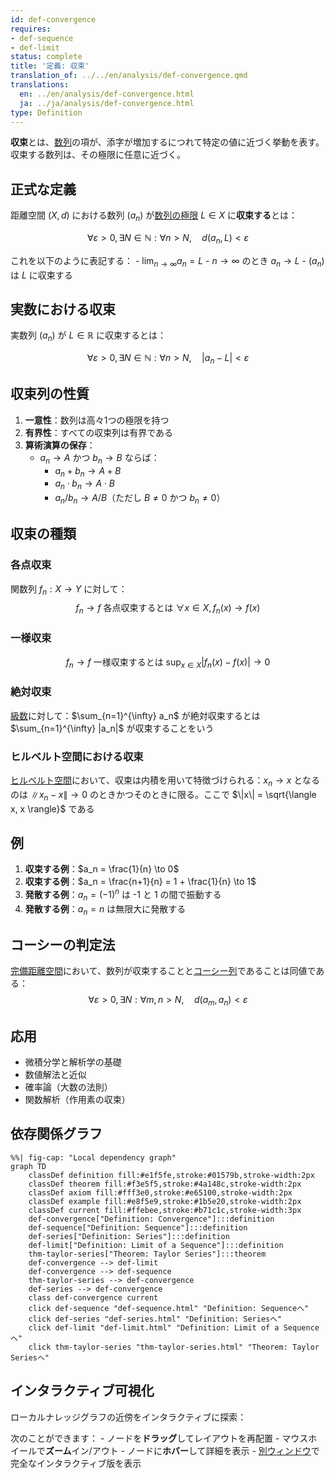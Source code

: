 ```yaml
---
id: def-convergence
requires:
- def-sequence
- def-limit
status: complete
title: '定義: 収束'
translation_of: ../../en/analysis/def-convergence.qmd
translations:
  en: ../en/analysis/def-convergence.html
  ja: ../ja/analysis/def-convergence.html
type: Definition
---
```


**収束**とは、[数列](def-sequence.qmd)の項が、添字が増加するにつれて特定の値に近づく挙動を表す。収束する数列は、その極限に任意に近づく。

## 正式な定義

距離空間 $(X, d)$ における数列 $(a_n)$ が[数列の極限](def-limit.qmd) $L \in X$ に**収束する**とは：

$$\forall \varepsilon > 0, \exists N \in \mathbb{N} : \forall n > N, \quad d(a_n, L) < \varepsilon$$

これを以下のように表記する：
- $\lim_{n \to \infty} a_n = L$
- $n \to \infty$ のとき $a_n \to L$
- $(a_n)$ は $L$ に収束する

## 実数における収束

実数列 $(a_n)$ が $L \in \mathbb{R}$ に収束するとは：

$$\forall \varepsilon > 0, \exists N \in \mathbb{N} : \forall n > N, \quad |a_n - L| < \varepsilon$$

## 収束列の性質

1. **一意性**：数列は高々1つの極限を持つ
2. **有界性**：すべての収束列は有界である
3. **算術演算の保存**：
   - $a_n \to A$ かつ $b_n \to B$ ならば：
     - $a_n + b_n \to A + B$
     - $a_n \cdot b_n \to A \cdot B$
     - $a_n / b_n \to A / B$（ただし $B \neq 0$ かつ $b_n \neq 0$）

## 収束の種類

### 各点収束
関数列 $f_n: X \to Y$ に対して：
$$f_n \to f \text{ 各点収束するとは } \forall x \in X, f_n(x) \to f(x)$$

### 一様収束
$$f_n \to f \text{ 一様収束するとは } \sup_{x \in X} |f_n(x) - f(x)| \to 0$$

### 絶対収束
[級数](def-series.qmd)に対して：$\sum_{n=1}^{\infty} a_n$ が絶対収束するとは $\sum_{n=1}^{\infty} |a_n|$ が収束することをいう

### ヒルベルト空間における収束
[ヒルベルト空間](def-hilbert-space.qmd)において、収束は内積を用いて特徴づけられる：$x_n \to x$ となるのは $\|x_n - x\| \to 0$ のときかつそのときに限る。ここで $\|x\| = \sqrt{\langle x, x \rangle}$ である

## 例

1. **収束する例**：$a_n = \frac{1}{n} \to 0$
2. **収束する例**：$a_n = \frac{n+1}{n} = 1 + \frac{1}{n} \to 1$
3. **発散する例**：$a_n = (-1)^n$ は -1 と 1 の間で振動する
4. **発散する例**：$a_n = n$ は無限大に発散する

## コーシーの判定法

[完備距離空間](def-complete-metric-space.qmd)において、数列が収束することと[コーシー列](def-cauchy-sequence.qmd)であることは同値である：
$$\forall \varepsilon > 0, \exists N : \forall m,n > N, \quad d(a_m, a_n) < \varepsilon$$

## 応用

- 微積分学と解析学の基礎
- 数値解法と近似
- 確率論（大数の法則）
- 関数解析（作用素の収束）

## 依存関係グラフ

```mermaid
%%| fig-cap: "Local dependency graph"
graph TD
    classDef definition fill:#e1f5fe,stroke:#01579b,stroke-width:2px
    classDef theorem fill:#f3e5f5,stroke:#4a148c,stroke-width:2px
    classDef axiom fill:#fff3e0,stroke:#e65100,stroke-width:2px
    classDef example fill:#e8f5e9,stroke:#1b5e20,stroke-width:2px
    classDef current fill:#ffebee,stroke:#b71c1c,stroke-width:3px
    def-convergence["Definition: Convergence"]:::definition
    def-sequence["Definition: Sequence"]:::definition
    def-series["Definition: Series"]:::definition
    def-limit["Definition: Limit of a Sequence"]:::definition
    thm-taylor-series["Theorem: Taylor Series"]:::theorem
    def-convergence --> def-limit
    def-convergence --> def-sequence
    thm-taylor-series --> def-convergence
    def-series --> def-convergence
    class def-convergence current
    click def-sequence "def-sequence.html" "Definition: Sequenceへ"
    click def-series "def-series.html" "Definition: Seriesへ"
    click def-limit "def-limit.html" "Definition: Limit of a Sequenceへ"
    click thm-taylor-series "thm-taylor-series.html" "Theorem: Taylor Seriesへ"
```

## インタラクティブ可視化

ローカルナレッジグラフの近傍をインタラクティブに探索：

::: {.graph-viz data-id="def-convergence" data-width="700" data-height="500"}
:::

次のことができます：
- ノードを**ドラッグ**してレイアウトを再配置
- マウスホイールで**ズーム**イン/アウト
- ノードに**ホバー**して詳細を表示
- [別ウィンドウ](../../output/interactive/def-convergence.html){target="_blank"}で完全なインタラクティブ版を表示